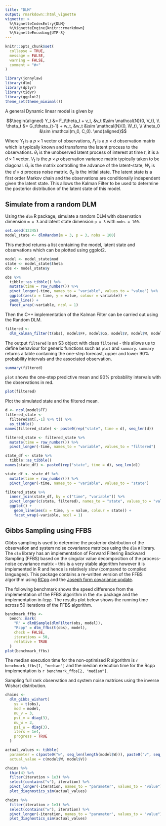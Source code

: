 ```yaml
---
title: "DLM"
output: rmarkdown::html_vignette
vignette: >
  %\VignetteIndexEntry{DLM}
  %\VignetteEngine{knitr::rmarkdown}
  %\VignetteEncoding{UTF-8}
---
```


```r
knitr::opts_chunk$set(
  collapse = TRUE,
  message = FALSE,
  warning = FALSE,
  comment = "#>"
)
```

```r
library(jonnylaw)
library(dlm)
library(dplyr)
library(tidyr)
library(ggplot2)
theme_set(theme_minimal())
```

A general Dynamic linear model is given by

$$\begin{aligned}
Y_t &= F_t\theta_t + v_t, &v_t &\sim \mathcal{N}(0, V_t), \\
\theta_t &= G_t\theta_{t-1} + w_t, &w_t &\sim \mathcal{N}(0, W_t), \\
\theta_0 &\sim \mathcal(m_0, C_0).
\end{aligned}$$

Where $Y_t$ is a $p \times 1$ vector of observations, $F_t$ is a $p \times d$ observation matrix which is typically known and transforms the latent process to the observations. $\theta_t$ is the unobserved latent process of interest at time $t$, it is a $d \times 1$ vector. $V_t$ is the $p \times p$ observation variance matrix typically taken to be diagonal. $G_t$ is the matrix controlling the advance of the latent-state, $W_t$ is the $d \times d$ process noise matrix. $\theta_0$ is the initial state. The latent state is a first order Markov chain and the observations are conditionally independent given the latent state. This allows the Kalman Filter to be used to determine the posterior distribution of the latent state of this model.

## Simulate from a random DLM

Using the `dlm` R package, simulate a random DLM with observation dimension `m = 3` and latent state dimension `p = 3` with `nobs = 100`.

```r
set.seed(12345)
model_state <- dlmRandom(m = 3, p = 3, nobs = 100)
```

This method returns a list containing the model, latent state and observations which can be plotted using ggplot2.

```r
model <- model_state$mod
state <- model_state$theta
obs <- model_state$y
```

```r
obs %>% 
  tibble::as_tibble() %>% 
  mutate(time = row_number()) %>% 
  pivot_longer(-time, names_to = "variable", values_to = "value") %>% 
  ggplot(aes(x = time, y = value, colour = variable)) +
  geom_line() +
  facet_wrap(~variable, ncol = 1)
```

Then the C++ implementation of the Kalman Filter can be carried out using the Random DLM.

```r
filtered <-
  dlm_kalman_filter(t(obs), model$FF, model$GG, model$V, model$W, model$m0, model$C0)
```

The output `filtered` is an S3 object with class `filtered` - this allows us to define behaviour for generic functions such as `plot` and `summary`. `summary` returns a table containing the one-step forecast, upper and lower 90% probability intervals and the associated observation.

```r
summary(filtered)
```

`plot` shows the one-step predictive mean and 90% probability intervals with the observations in red.

```r
plot(filtered)
```

Plot the simulated state and the filtered mean.

```r
d <- ncol(model$FF)
filtered_state <-
  filtered$mt[,-1] %>% t() %>% 
  as_tibble() 
names(filtered_state) <- paste0(rep("state", time = d), seq_len(d))

filtered_state <- filtered_state %>% 
  mutate(time = row_number()) %>% 
  pivot_longer(-time, names_to = "variable", values_to = "filtered")

state_df <- state %>% 
  tibble::as_tibble()
names(state_df) <- paste0(rep("state", time = d), seq_len(d))

state_df <- state_df %>% 
  mutate(time = row_number()) %>% 
  pivot_longer(-time, names_to = "variable", values_to = "state")

filtered_state %>% 
  inner_join(state_df, by = c("time", "variable")) %>% 
  pivot_longer(c(state, filtered), names_to = "state", values_to = "value") %>% 
  ggplot() +
    geom_line(aes(x = time, y = value, colour = state)) +
    facet_wrap(~variable, ncol = 1)
```

## Gibbs Sampling using FFBS

Gibbs sampling is used to determine the posterior distribution of the observation and system noise covariance matrices using the `dlm` `R` library. The `dlm` library has an implementation of Forward Filtering Backward Sampling (FFBS) based on the singular value decomposition of the process-noise covariance matrix - this is a very stable algorithm however it is implemented in R and hence is relatively slow (compared to compiled languages). This package contains a re-written version of the FFBS algorithm using [RCpp](http://rcpp.org) and the [Joseph form covariance update](https://en.wikipedia.org/wiki/Kalman_filter#Derivations).

The following benchmark shows the speed difference from the implementation of the FFBS algorithm in the `dlm` package and the implementation in `Rcpp`. The results plot below shows the running time across 50 iterations of the FFBS algorithm. 

```r
benchmark_ffbs <-
  bench::mark(
    "R" = dlmBSample(dlmFilter(obs, model)),
    "Rcpp" = dlm_ffbs(t(obs), model),
    check = FALSE,
    iterations = 50,
    relative = TRUE
  )
plot(benchmark_ffbs)
```

The median execution time for the non-optimised R algorithm is `r benchmark_ffbs[1, "median"]` and the median execution time for the Rcpp implementation is `r benchmark_ffbs[2, "median"]`.

Sampling full rank observation and system noise matrices using the inverse Wishart distribution.

```r
chains <-
  dlm_gibbs_wishart(
    ys = t(obs),
    mod = model,
    nu_v = 3,
    psi_v = diag(3),
    nu_w = 3,
    psi_w = diag(3),
    iters = 1e4,
    progress = TRUE
  )
```

```r
actual_values <- tibble(
  parameter = c(paste0("w", seq_len(length(model$W))), paste0("v", seq_len(length(model$V)))),
  actual_value = c(model$W, model$V))

chains %>% 
  thin(4) %>% 
  filter(iteration > 1e3) %>% 
  select(contains("v"), iteration) %>% 
  pivot_longer(-iteration, names_to = "parameter", values_to = "value") %>% 
  plot_diagnostics_sim(actual_values)
```

```r
chains %>% 
  filter(iteration > 1e3) %>% 
  select(contains("w"), iteration) %>% 
  pivot_longer(-iteration, names_to = "parameter", values_to = "value") %>% 
  plot_diagnostics_sim(actual_values)
```
